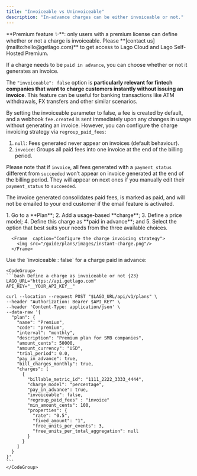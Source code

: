```yaml
---
title: "Invoiceable vs Uninvoiceable"
description: "In-advance charges can be either invoiceable or not."
---
```


<Info>
  **Premium feature ✨**: only users with a premium license can define whether
  or not a charge is invoiceable. Please **[contact
  us](mailto:hello@getlago.com)** to get access to Lago Cloud and Lago
  Self-Hosted Premium.
</Info>

If a charge needs to be `paid in advance`, you can choose whether or not it generates an invoice.

The `"invoiceable": false` option is **particularly relevant for fintech companies that want to charge customers instantly
without issuing an invoice**. This feature can be useful for banking transactions like ATM withdrawals, FX transfers and other
similar scenarios.

By setting the invoiceable parameter to false, a fee is created by default, and a webhook `fee.created` is sent immediately upon any changes in usage without generating an invoice. However, you can configure the charge invoicing strategy via `regroup_paid_fees`:

1. `null`: Fees generated never appear on invoices (default behaviour).
2. `invoice`: Groups all paid fees into one invoice at the end of the billing period.

Please note that if `invoice`, all fees generated with a `payment_status` different from `succeeded` won’t appear on invoice generated at the end of the billing period. They will appear on next ones if you manually edit their `payment_status` to `succeeded`.

The invoice generated consolidates paid fees, is marked as paid, and will not be emailed to your end customer if the email feature is activated.

<Tabs>
  <Tab title="Dashboard">
    1. Go to a **Plan**;
    2. Add a usage-based **charge**;
    3. Define a price model;
    4. Define this charge as **paid in advance**; and
    5. Select the option that best suits your needs from the three available choices.

      <Frame  caption="Configure the charge invoicing strategy">
        <img src="/guide/plans/images/instant-charge.png"/>
      </Frame>

  </Tab>
  <Tab title="API">
    Use the `invoiceable : false` for a charge paid in advance:
    
    <CodeGroup>
    ```bash Define a charge as invoiceable or not {23}
    LAGO_URL="https://api.getlago.com"
    API_KEY="__YOUR_API_KEY__"

    curl --location --request POST "$LAGO_URL/api/v1/plans" \
    --header "Authorization: Bearer $API_KEY" \
    --header 'Content-Type: application/json' \
    --data-raw '{
      "plan": {
        "name": "Premium",
        "code": "premium",
        "interval": "monthly",
        "description": "Premium plan for SMB companies",
        "amount_cents": 50000,
        "amount_currency": "USD",
        "trial_period": 0.0,
        "pay_in_advance": true,
        "bill_charges_monthly": true,
        "charges": [
          {
            "billable_metric_id": "1111_2222_3333_4444",
            "charge_model": "percentage",
            "pay_in_advance": true,
            "invoiceable": false,
            "regroup_paid_fees" : "invoice"
            "min_amount_cents": 100,
            "properties": {
              "rate": "0.5",
              "fixed_amount": "1",
              "free_units_per_events": 3,
              "free_units_per_total_aggregation": null
            }
          }
        ]
      }
    }'
    ```
    </CodeGroup>

  </Tab>
</Tabs>
